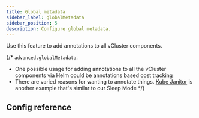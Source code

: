 ```yaml
---
title: Global metadata
sidebar_label: globalMetadata
sidebar_position: 5
description: Configure global metadata.
---
```



Use this feature to add annotations to all vCluster components.

{/*
`advanced.globalMetadata`:
- One possible usage for adding annotations to all the vCluster components via Helm could be annotations based cost tracking
- There are varied reasons for wanting to annotate things. [Kube Janitor](https://codeberg.org/hjacobs/kube-janitor) is another example that's similar to our Sleep Mode
*/}

## Config reference

<ControlPlaneGlobalMetadata/>

